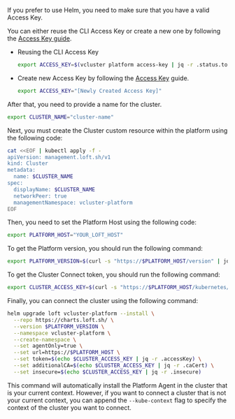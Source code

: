 

If you prefer to use Helm, you need to make sure that you have a valid Access Key.

You can either reuse the CLI Access Key or create a new one by following the
[Access Key guide](../../administer/users-permissions/access-keys.mdx#create-an-access-key).


- Reusing the CLI Access Key

  ```bash
  export ACCESS_KEY=$(vcluster platform access-key | jq -r .status.token)
  ```

- Create new Access Key by following the [Access
Key](/platform/administer/users-permissions/access-keys#create-an-access-key) guide.

  ```bash
  export ACCESS_KEY="[Newly Created Access Key]"
  ```

After that, you need to provide a name for the cluster.

```bash
export CLUSTER_NAME="cluster-name"
```

Next, you must create the Cluster custom resource within the platform using the following code:

```bash
cat <<EOF | kubectl apply -f -
apiVersion: management.loft.sh/v1
kind: Cluster
metadata:
  name: $CLUSTER_NAME
spec:
  displayName: $CLUSTER_NAME
  networkPeer: true
  managementNamespace: vcluster-platform
EOF
```

Then, you need to set the Platform Host using the following code:

```bash
export PLATFORM_HOST="YOUR_LOFT_HOST"
```

To get the Platform version, you should run the following command:

```bash
export PLATFORM_VERSION=$(curl -s "https://$PLATFORM_HOST/version" | jq -r '.version | .[1:]')
```

To get the Cluster Connect token, you should run the following command:

```bash
export CLUSTER_ACCESS_KEY=$(curl -s "https://$PLATFORM_HOST/kubernetes/management/apis/management.loft.sh/v1/clusters/$CLUSTER_NAME/accesskey" -H "Authorization: bearer $ACCESS_KEY")
```

Finally, you can connect the cluster using the following command:

```bash
helm upgrade loft vcluster-platform --install \
  --repo https://charts.loft.sh/ \
  --version $PLATFORM_VERSION \
  --namespace vcluster-platform \
  --create-namespace \
  --set agentOnly=true \
  --set url=https://$PLATFORM_HOST \
  --set token=$(echo $CLUSTER_ACCESS_KEY | jq -r .accessKey) \
  --set additionalCA=$(echo $CLUSTER_ACCESS_KEY | jq -r .caCert) \
  --set insecure=$(echo $CLUSTER_ACCESS_KEY | jq -r .insecure)
```

This command will automatically install the Platform Agent in the cluster that is your current context.
However, if you want to connect a cluster that is not your current context, you can append the `--kube-context` flag to specify the context of the cluster you want to connect.

